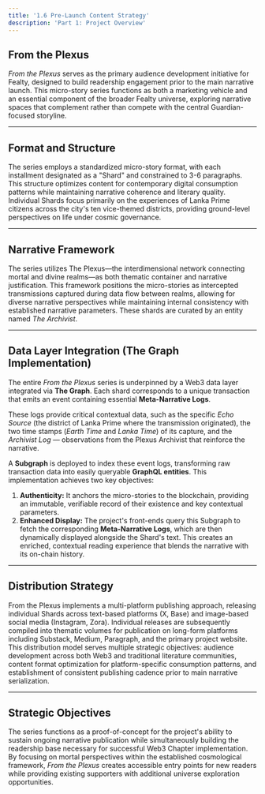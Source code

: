 ```yaml
---
title: '1.6 Pre-Launch Content Strategy'
description: 'Part 1: Project Overview'
---
```



## From the Plexus

*From the Plexus* serves as the primary audience development initiative for Fealty, designed to build readership engagement prior to the main narrative launch. This micro-story series functions as both a marketing vehicle and an essential component of the broader Fealty universe, exploring narrative spaces that complement rather than compete with the central Guardian-focused storyline.

---

## Format and Structure

The series employs a standardized micro-story format, with each installment designated as a "Shard" and constrained to 3-6 paragraphs. This structure optimizes content for contemporary digital consumption patterns while maintaining narrative coherence and literary quality. Individual Shards focus primarily on the experiences of Lanka Prime citizens across the city's ten vice-themed districts, providing ground-level perspectives on life under cosmic governance.

---

## Narrative Framework

The series utilizes The Plexus—the interdimensional network connecting mortal and divine realms—as both thematic container and narrative justification. This framework positions the micro-stories as intercepted transmissions captured during data flow between realms, allowing for diverse narrative perspectives while maintaining internal consistency with established narrative parameters. These shards are curated by an entity named *The Archivist*.

---

## Data Layer Integration (The Graph Implementation)

The entire *From the Plexus* series is underpinned by a Web3 data layer integrated via **The Graph**. Each shard corresponds to a unique transaction that emits an event containing essential **Meta-Narrative Logs**.

These logs provide critical contextual data, such as the specific *Echo Source* (the district of Lanka Prime where the transmission originated), the two time stamps (*Earth Time* and *Lanka Time*) of its capture, and the *Archivist Log* — observations from the Plexus Archivist that reinforce the narrative.

A **Subgraph** is deployed to index these event logs, transforming raw transaction data into easily queryable **GraphQL entities**. This implementation achieves two key objectives:

1.  **Authenticity:** It anchors the micro-stories to the blockchain, providing an immutable, verifiable record of their existence and key contextual parameters.
2.  **Enhanced Display:** The project's front-ends query this Subgraph to fetch the corresponding **Meta-Narrative Logs**, which are then dynamically displayed alongside the Shard's text. This creates an enriched, contextual reading experience that blends the narrative with its on-chain history.

---

## Distribution Strategy

From the Plexus implements a multi-platform publishing approach, releasing individual Shards across text-based platforms (X, Base) and image-based social media (Instagram, Zora). Individual releases are subsequently compiled into thematic volumes for publication on long-form platforms including Substack, Medium, Paragraph, and the primary project website. This distribution model serves multiple strategic objectives: audience development across both Web3 and traditional literature communities, content format optimization for platform-specific consumption patterns, and establishment of consistent publishing cadence prior to main narrative serialization.

---

## Strategic Objectives

The series functions as a proof-of-concept for the project's ability to sustain ongoing narrative publication while simultaneously building the readership base necessary for successful Web3 Chapter implementation. By focusing on mortal perspectives within the established cosmological framework, *From the Plexus* creates accessible entry points for new readers while providing existing supporters with additional universe exploration opportunities.

